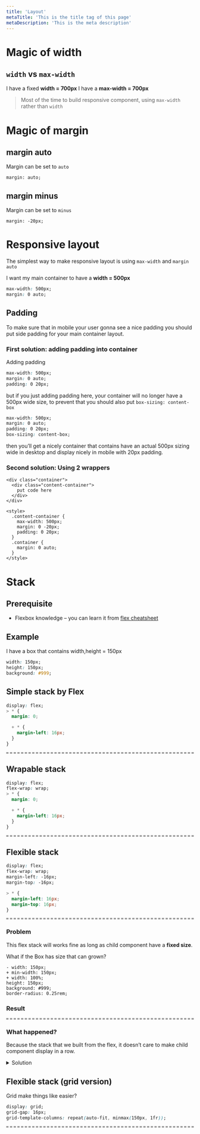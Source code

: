 ```yaml
---
title: 'Layout'
metaTitle: 'This is the title tag of this page'
metaDescription: 'This is the meta description'
---
```


# Magic of width

## `width` vs `max-width`

<Card>
  <LayoutBox style="width: 700px; margin-bottom: 1rem;">
    I have a fixed <b>width = 700px</b>
  </LayoutBox>
  <LayoutBox style="max-width: 700px;">
    I have a <b>max-width = 700px</b>
  </LayoutBox>
</Card>

> Most of the time to build responsive component, using `max-width` rather than `width`

# Magic of margin

## margin auto

Margin can be set to `auto`

```
margin: auto;
```

## margin minus

Margin can be set to `minus`

```
margin: -20px;
```

# Responsive layout

The simplest way to make responsive layout is using `max-width` and `margin auto`

<Card>
  <LayoutBox style="max-width: 500px; margin: 0 auto;">
    I want my main container to have a <b>width = 500px</b>
  </LayoutBox>
</Card>

```css
max-width: 500px;
margin: 0 auto;
```

## Padding

To make sure that in mobile your user gonna see a nice padding you should put side padding for your main container layout.

### First solution: adding padding into container

Adding padding

```css
max-width: 500px;
margin: 0 auto;
padding: 0 20px;
```

but if you just adding padding here, your container will no longer have a 500px wide size, to prevent that you should also put `box-sizing: content-box`

```css
max-width: 500px;
margin: 0 auto;
padding: 0 20px;
box-sizing: content-box;
```

then you’ll get a nicely container that contains have an actual 500px sizing wide in desktop and display nicely in mobile with 20px padding.

### Second solution: Using 2 wrappers

```
<div class="container">
  <div class="content-container">
    put code here
  </div>
</div>

<style>
  .content-container {
    max-width: 500px;
    margin: 0 -20px;
    padding: 0 20px;
  }
  .container {
    margin: 0 auto;
  }
</style>
```

# Stack

## Prerequisite

- Flexbox knowledge – you can learn it from [flex cheatsheet](https://yoksel.github.io/flex-cheatsheet/)

## Example

I have a box that contains width,height = 150px

```css
width: 150px;
height: 150px;
background: #999;
```

<Card>
  <BoxTemplate />
</Card>

## Simple stack by Flex

```css
display: flex;
> * {
  margin: 0;

  + * {
    margin-left: 16px;
  }
}
```

<Card>
  <div style="border: 2px dashed #999;">
    <SimpleStack>
      <BoxTemplate />
      <BoxTemplate />
      <BoxTemplate />
      <BoxTemplate />
    </SimpleStack>
  </div>
</Card>

## Wrapable stack

```css
display: flex;
flex-wrap: wrap;
> * {
  margin: 0;

  + * {
    margin-left: 16px;
  }
}
```

<Card>
  <div style="border: 2px dashed #999;">
    <WrapableStack>
      <BoxTemplate />
      <BoxTemplate />
      <BoxTemplate />
      <BoxTemplate />
    </WrapableStack>
  </div>
</Card>

## Flexible stack

```css
display: flex;
flex-wrap: wrap;
margin-left: -16px;
margin-top: -16px;

> * {
  margin-left: 16px;
  margin-top: 16px;
}
```

<Card>
  <div style="border: 2px dashed #999;">
    <Stack>
      <BoxTemplate />
      <BoxTemplate />
      <BoxTemplate />
      <BoxTemplate />
    </Stack>
  </div>
</Card>

### Problem

This flex stack will works fine as long as child component have a **fixed size**.

What if the Box has size that can grown?

```
- width: 150px;
+ min-width: 150px;
+ width: 100%;
height: 150px;
background: #999;
border-radius: 0.25rem;
```

### Result

<Card>
  <div style="border: 2px dashed #999;">
    <Stack>
      <BoxAutoWideTemplate />
      <BoxAutoWideTemplate />
      <BoxAutoWideTemplate />
      <BoxAutoWideTemplate />
    </Stack>
  </div>
</Card>

### What happened?

Because the stack that we built from the flex, it doesn’t care to make child component display in a row.

<details>
  <summary>Solution</summary>
  Using Grid layout!
</details>

## Flexible stack (grid version)

Grid make things like easier?

```css
display: grid;
grid-gap: 16px;
grid-template-columns: repeat(auto-fit, minmax(150px, 1fr));
```

<Card>
  <div style="border: 2px dashed #999;">
    <GridStack>
      <BoxAutoWideTemplate />
      <BoxAutoWideTemplate />
      <BoxAutoWideTemplate />
      <BoxAutoWideTemplate />
    </GridStack>
  </div>
</Card>
